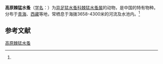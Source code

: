 {{Speciesbox
| name = 高原棘猛水蚤
| status = 
| status_system = 
| image = 
| genus = Attheyella
| species = alta
| authority = (Shen et Sung, 1965)<ref name='id12519'>{{cite web| url =http://www.bioinfo.cn/db05/BjdwSpecies.php?action=view&id=12519| title =高原棘猛水蚤| work =《中国动物物种编目数据库》| publisher =中国科学院微生物研究所| author =中国科学院动物研究所| accessdate =2009-04-28| deadurl =yes| archiveurl =https://web.archive.org/web/20160305083706/http://www.bioinfo.cn/db05/BjdwSpecies.php?action=view&id=12519| archivedate =2016-03-05}}</ref>
}}

'''高原棘猛水蚤'''（[[学名|学名]]：{{lang|la|''Attheyella alta''}}）为[[异足猛水蚤科|异足猛水蚤科]][[棘猛水蚤属|棘猛水蚤属]]的动物，是中国的特有物种。分布于[[青海|青海]]、[[西藏|西藏]]等地，常栖息于海拨3658-4300米的河流及水池内。<ref name='id12519'/>

== 参考文献 ==
{{reflist}}

{{Wikispecies|Attheyella alta}}
{{Taxonbar|from=Q13404413}}

[[Category:棘猛水蚤属|高原棘猛水蚤]]


{{节肢动物小作品}}